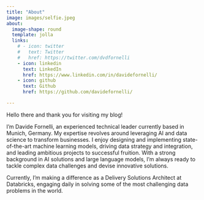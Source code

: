 ```yaml
---
title: "About"
image: images/selfie.jpeg
about:
  image-shape: round
  template: jolla
  links:
    # - icon: twitter
    #   text: Twitter
    #   href: https://twitter.com/dvdfornelli
    - icon: linkedin
      text: LinkedIn
      href: https://www.linkedin.com/in/davidefornelli/
    - icon: github
      text: Github
      href: https://github.com/davidefornelli/

---
```


Hello there and thank you for visiting my blog!

I'm Davide Fornelli, an experienced technical leader currently based in Munich, Germany. My expertise revolves around leveraging AI and data science to transform businesses. I enjoy designing and implementing state-of-the-art machine learning models, driving data strategy and integration, and leading ambitious projects to successful fruition. With a strong background in AI solutions and large language models, I'm always ready to tackle complex data challenges and devise innovative solutions.

Currently, I'm making a difference as a Delivery Solutions Architect at Databricks, engaging daily in solving some of the most challenging data problems in the world.